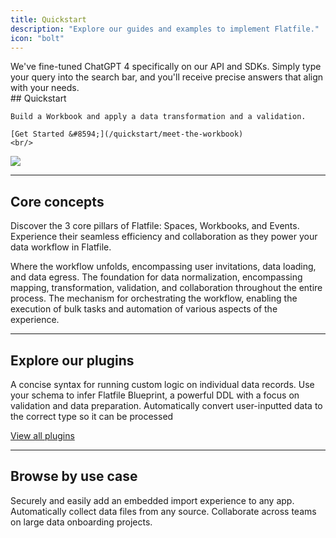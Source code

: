 ```yaml
---
title: Quickstart
description: "Explore our guides and examples to implement Flatfile."
icon: "bolt"
---
```


<Info>
  We've fine-tuned ChatGPT 4 specifically on our API and SDKs. Simply type your
  query into the search bar, and you'll receive precise answers that align with
  your needs.
</Info>

<div className="grid sm:grid-cols-6 gap-x-4 flex" style={{alignItems: 'flex-end', marginBottom: '-3em'}}>
  <div className="col-span-3">
    ## Quickstart

    Build a Workbook and apply a data transformation and a validation.

    [Get Started &#8594;](/quickstart/meet-the-workbook)
    <br/>

  </div>
  <div className="hidden sm:block col-span-3">
    <img src="/images/homepage.png" className="m-0"/>
  </div>
</div>

---

## Core concepts

Discover the 3 core pillars of Flatfile: Spaces, Workbooks, and Events. Experience their seamless efficiency and collaboration as they power your data workflow in Flatfile.

<CardGroup cols={1}>
  <Card title="Spaces" href="./concepts/spaces" icon="circle-1">
    Where the workflow unfolds, encompassing user invitations, data loading, and
    data egress.
  </Card>
  <Card title="Workbooks" href="./concepts/workbooks" icon="circle-2">
    The foundation for data normalization, encompassing mapping, transformation,
    validation, and collaboration throughout the entire process.
  </Card>
  <Card title="Events" href="./concepts/events" icon="circle-3">
    The mechanism for orchestrating the workflow, enabling the execution of bulk
    tasks and automation of various aspects of the experience.
  </Card>
</CardGroup>

---

## Explore our plugins

<CardGroup cols={3}>
  <Card title="record-hook" href="plugins/transform/record-hook" icon="npm">
    A concise syntax for running custom logic on individual data records.
  </Card>
  <Card
    title="json-schema"
    href="plugins/schemas/convert-json-schema"
    icon="clock"
  >
    Use your schema to infer Flatfile Blueprint, a powerful DDL with a focus on
    validation and data preparation.
  </Card>
  <Card title="autocast" href="plugins/transform/autocast" icon="clock">
    Automatically convert user-inputted data to the correct type so it can be
    processed
  </Card>
</CardGroup>

[View all plugins](plugins)

---

## Browse by use case

<CardGroup cols={3}>
  <Card
    title="Embed in your app"
    icon="person-to-portal"
    href="/use-cases/embedding"
  >
    Securely and easily add an embedded import experience to any app.
  </Card>
  <Card
    title="Setup headless file feeds"
    icon="bolt-auto"
    href="/use-cases/headless"
  >
    Automatically collect data files from any source.
  </Card>
  <Card
    title="Run onboarding projects"
    icon="arrow-progress"
    href="/use-cases/collaborate"
  >
    Collaborate across teams on large data onboarding projects.
  </Card>
</CardGroup>
